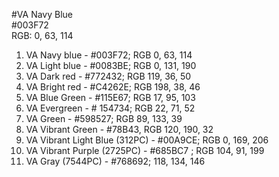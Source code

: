 #VA Navy Blue  
#003F72  
RGB: 0, 63, 114  

1.	VA Navy blue - #003F72; RGB 0, 63, 114
2.	VA Light blue - #0083BE; RGB 0, 131, 190
3.	VA Dark red - #772432; RGB 119, 36, 50
4.	VA Bright red - #C4262E; RGB 198, 38, 46
5.	VA Blue Green - #115E67; RGB 17, 95, 103
6.	VA Evergreen - # 154734; RGB 22, 71, 52
7.	VA Green - #598527; RGB 89, 133, 39
8.	VA Vibrant Green - #78B43, RGB 120, 190, 32
9.	VA Vibrant Light Blue (312PC) - #00A9CE; RGB 0, 169, 206 
10.	VA Vibrant Purple (2725PC) - #685BC7 ; RGB 104, 91, 199
11.	VA Gray (7544PC) - #768692;  118, 134, 146
